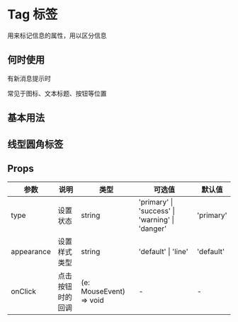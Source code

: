 # Tag 标签

用来标记信息的属性，用以区分信息

## 何时使用

有新消息提示时

常见于图标、文本标题、按钮等位置

## 基本用法


<DemoBasic />

## 线型圆角标签


<DemoLine />



## Props

| 参数       | 说明             | 类型                    | 可选值                                          | 默认值    |
| ---------- | ---------------- | ----------------------- | ----------------------------------------------- | --------- |
| type       | 设置状态         | string                  | 'primary' \| 'success' \| 'warning' \| 'danger' | 'primary' |
| appearance | 设置样式类型     | string                  | 'default' \| 'line'                             | 'default' |
| onClick    | 点击按钮时的回调 | (e: MouseEvent) => void | -                                               | -         |
